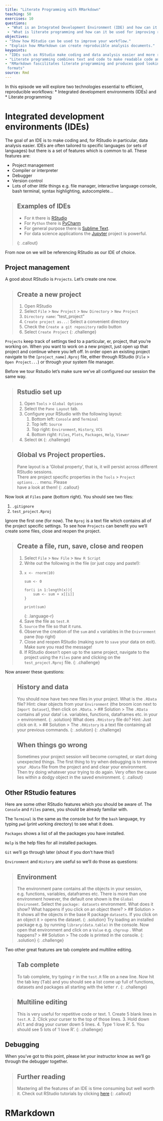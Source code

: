 ```yaml
---
title: "Literate Programming with RMarkdown"
teaching: 50
exercises: 10
questions:
 - "What is an Integrated Development Environment (IDE) and how can it help me?"
 - "What is literate programming and how can it be used for improving reproducibility?"
objectives: 
- "Show how RStudio can be used to improve your workflow."
- "Explain how RMarkdown can create reproducible analysis documents."
keypoints: 
- "IDEs such as RStudio make coding and data analysis easier and more reproducible."
- "Literate programming combines text and code to make readable code and reproducible documents"
- "RMarkdown fascilitates literate programming and produces good looking documents in a variety of 
 formats"
source: Rmd
---
```


In this episode we will explore two technologies essential to efficient, reproducible workflows:
* Integrated development environments (IDEs) and
* Literate programming

# Integrated development environments (IDEs)

The goal of an IDE is to make coding and, for RStudio in particular, data analysis easier. 
IDEs are often tailored to specific languages (or sets of languages) but there is a set of 
features which is common to all.  These features are: 

  * Project management
  * Compiler or interpreter
  * Debugger
  * Version control
  * Lots of other *little* things e.g. file manager, interactive language console, bash terminal,
  syntax highlighting, autocomplete...

> ## Examples of IDEs
>
> * For `R` there is [RStudio](https://www.rstudio.com/) 
> * For `Python` there is [PyCharm](https://www.jetbrains.com/pycharm/)
> * For general purpose there is [Sublime Text](https://www.sublimetext.com/). 
> * For data science applications the [Jupyter](http://jupyter.org/) project is powerful. 
> 
{: .callout}

From now on we will be referencing RStudio as our IDE of choice.

## Project management

A good about RStudio is `Projects`. Let's create one now. 

> ## Create a new project
> 1. Open RStudio
> 2. Select `File` > `New Project` > `New Directory` > `New Project` 
> 3. `Directory name`: "test_project"
> 4. `Create project as...`: Select a convenient directory
> 5. Check the `Create a git repository` radio button
> 6. Select `Create Project`
{: .challenge}

`Projects` keep track of settings tied to a particular, er, project, that you're working on. When 
you want to work on a new project, just open up that project and continue where you left off. 
In order open an existing project navigate to the `[project_name].Rproj` file, either through 
RStudio (`File` > `Open Project...`) or through your system file manager. 

Before we tour Rstudio let's make sure we've all configured our session the same way. 

> ## Rstudio set up
> 1. Open `Tools` > `Global Options`
> 2. Select the `Pane Layout` tab.  
> 3. Configure your RStudio with the following layout: 
>     1. Bottom left: `Console` and `Terminal`
>     2. Top left: `Source`
>     3. Top right: `Environment`, `History`, `VCS`
>     4. Bottom right: `Files`, `Plots`, `Packages`, `Help`, `Viewer`
> 4. Select `OK`
{: .challenge}

> ## Global vs Project properties. 
> Pane layout is a 'Global property', that is, it will persist across different RStudio sessions.  
> There are project specific properties in the `Tools` > `Project options...` menu. Please  
> have a look at them!
{: .callout}

Now look at `Files` pane (bottom right). You should see two files: 

1. `.gitignore` 
2. `test_project.Rproj` 

Ignore the first one (for now). The `Rproj` is a text file which contains all of the project 
specific settings. To see how `Projects` can benefit you we'll create some files, close and reopen
the project. 

> ## Create a file, run, save, close and reopen
> 1. Select `File` > `New File` > `New R Script` 
> 2. Write out the following in the file (or just copy and paste!): 
> 2. ~~~
>    x <- rnorm(10)
>    
>    sum <- 0
>    
>    for(i in 1:length(x)){
>        sum <- sum + x[[i]]
>    }
>    
>    print(sum)    
>    ~~~
>    {: .language-r}
> 3. Save the file as `test.R`
> 4. `Source` the file so that it runs. 
> 5. Observe the creation of the `sum` and `x` variables in the `Enivronment` pane (top right)
> 6. Close and reopen RStudio (making sure to `save` your data on exit). Make sure you read the 
> message!
> 7. If RStudio doesn't open up to the same project, navigate to the project using the `Files` pane 
> and clicking on the `test_project.Rproj` file.
{: .challenge}

Now answer these questions: 

> ## History and data
> You should now have two new files in your project. 
> What is the `.RData` file?  Hint: clear objects from your `Environment` (the broom icon next to 
> `Import Dataset`), then click on `.RData`. 
> > ## Solution
> > The `.RData` contains all your data! i.e. variables, functions, dataframes etc. in your 
> > environment. 
> {: .solution}
> What does `.RHistory` file do? Hint: Just click on it. 
> > ## Solution
> > The `.RHistory` is a text file containing all your previous commands. 
> {: .solution}
{: .challenge}

> ## When things go wrong
> Sometimes your project session will become corrupted, or start doing unexpected things. 
> The first thing to try when debugging is to remove your `.RData` file  from the project and 
> and clear your environment. Then try doing whatever your trying to do again. 
> Very often the cause lies within a dodgy object in the saved environment. 
{: .callout}


## Other RStudio features

Here are some other RStudio features which you should be aware of. The `Console` and `Files` panes,
you should be already familiar with. 

The `Terminal` is the same as the console but for the `bash` language, try typing `pwd` 
(`p`rint `w`orking `d`irectory) to see what it does. 

`Packages` shows a list of all the packages you have installed. 

`Help` is the help files for all installed packages. 

`Git` we'll go through later (shout if you don't have this!)

`Environment` and `History` are useful so we'll do those as questions: 

> ## Environment 
> The environment pane contains all the objects in your session, e.g. functions, variables, 
> dataframes etc. There is more than one environment however, the default one shown is the 
> `Global Environemt`.  Select the `package: datasets` environment.  What does it show?  What happens
> if you click on an object there? 
> > ## Solution
> > It shows all the objects in the base R package `datasets`. If you click on an object it 
> > opens the dataset. 
> {: .solution}
> Try loading an installed package e.g. by running `library(data.table)` in the console. 
> Now open that environment and click
> on a `Value` e.g. `chgroup` . What happens?
> > ## Solution
> > The code is printed in the console. 
> {: .solution}
{: .challenge}

Two other great features are tab complete and multiline editing. 

> ## Tab complete
> To tab complete, try typing <kbd>r</kbd> in the `test.R` file on a new line. Now hit the tab key 
> (<kbd>Tab</kbd>) and you should see a list come up full of functions, datasets and packages all 
> starting with the letter <kbd>r</kbd>. 
{: .challenge}

> ## Multiline editing
> This is very  useful for repetitive code or text. 
> 1. Create 5 blank lines in `test.R`. 
> 2. Click your curser to the top of those lines. 
> 3. Hold down <kbd>Alt</kbd> and drag your curser down 5 lines. 
> 4. Type 'I love R'. 
> 5. You should see 5 lots of 'I love R'. 
{: .challenge}

## Debugging

When you've got to this point, please let your instructor
know as we'll go through the debugger together. 

> ## Further reading
> Mastering all the features of an IDE is time consuming but well worth it. 
> Check out RStudio tutorials by clicking [here](https://support.rstudio.com/hc/en-us/sections/200107586-Using-the-RStudio-IDE)
{: .callout}

# RMarkdown









